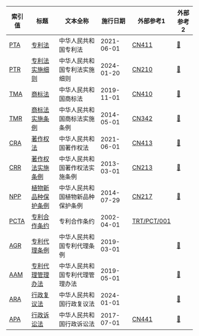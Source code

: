 <div style={{width:950+"px", display:"inline-block"}}>

| 索引值                 | 标题                                                            | 文本全称                         | 施行日期   | 外部参考1                                                                 | 外部参考2                                                                               |
| ---------------------- | --------------------------------------------------------------- | -------------------------------- | ---------- | ------------------------------------------------------------------------- | --------------------------------------------------------------------------------------- |
| [PTA](/search?q=PTA)   | [专利法](./中华人民共和国专利法2020.md)                         | 中华人民共和国专利法             | 2021-06-01 | [CN411](https://www.wipo.int/wipolex/zh/legislation/details/21027)        | [🔗](https://flk.npc.gov.cn/detail2.html?ZmY4MDgwODE3NTJiN2Q0MzAxNzVlNDY1MWNiZDE1NDc%3D) |
| [PTR](/search?q=PTR)   | [专利法实施细则](./中华人民共和国专利法实施细则2023.md)         | 中华人民共和国专利法实施细则     | 2024-01-20 | [CN210](https://www.wipo.int/wipolex/zh/legislation/details/13395)        | [🔗](https://flk.npc.gov.cn/detail2.html?ZmY4MDgxODE4ZDczNmRhZTAxOGRjNTE4MmYzMDZjMTQ%3D) |
| [TMA](/search?q=TMA)   | [商标法](./中华人民共和国商标法2019.md)                         | 中华人民共和国商标法             | 2019-11-01 | [CN410](https://www.wipo.int/wipolex/zh/legislation/details/19559)        | [🔗](https://flk.npc.gov.cn/detail2.html?ZmY4MDgwODE2ZjEzNWY0NjAxNmYyMTc2NDU0NTFiMzU%3D) |
| [TMR](/search?q=TMR)   | [商标法实施条例](./中华人民共和国商标法实施条例2014.md)         | 中华人民共和国商标法实施条例     | 2014-05-01 | [CN342](https://www.wipo.int/wipolex/zh/legislation/details/15011)        | [🔗](https://flk.npc.gov.cn/detail2.html?ZmY4MDgwODE2ZjNlOTc4NDAxNmY0MjRmZjNhZDA0ZTk%3D) |
| [CRA](/search?q=CRA)   | [著作权法](./中华人民共和国著作权法2020.md)                     | 中华人民共和国著作权法           | 2021-06-01 | [CN413](https://www.wipo.int/wipolex/zh/legislation/details/21065)        | [🔗](https://flk.npc.gov.cn/detail2.html?ZmY4MDgwODE3NTJiN2Q0MzAxNzVlNDc2NmJhYjE1NTc%3D) |
| [CRR](/search?q=CRR)   | [著作权法实施条例](./中华人民共和国著作权法实施条例2013.md)     | 中华人民共和国著作权法实施条例   | 2013-03-01 | [CN213](https://www.wipo.int/wipolex/zh/legislation/details/13428)        | [🔗](https://flk.npc.gov.cn/detail2.html?ZmY4MDgwODE2ZjNjYmIzYzAxNmY0MDk4ODA2NjA0ZmM%3D) |
| [NPP](/search?q=NPP)   | [植物新品种保护条例](./中华人民共和国植物新品种保护条例2014.md) | 中华人民共和国植物新品种保护条例 | 2014-07-29 | [CN217](https://www.wipo.int/wipolex/zh/legislation/details/13449)        | [🔗](https://flk.npc.gov.cn/detail2.html?ZmY4MDgwODE2ZjNjYmIzYzAxNmY0MDhjZjM2NTA0MWU%3D) |
| [PCTA](/search?q=PCTA) | [专利合作条约](./专利合作条约2001.md)                           | 专利合作条约                     | 2002-04-01 | [TRT/PCT/001](https://www.wipo.int/wipolex/zh/treaties/textdetails/12635) |                                                                                          |
| [AGR](/search?q=AGR)   | [专利代理条例](./中华人民共和国专利代理条例2018.md)             | 中华人民共和国专利代理条例       | 2019-03-01 |                                                                           | [🔗](https://flk.npc.gov.cn/detail2.html?ZmY4MDgwODE2ZjNlOThiZDAxNmY0MjU5M2JiMzA1NDI%3D) |
| [AAM](/search?q=AAM)   | [专利代理管理办法](./中华人民共和国专利代理管理办法2019.md)     | 中华人民共和国专利代理管理办法   | 2019-05-01 |                                                                           | [🔗](https://www.gov.cn/zhengce/zhengceku/2019-10/21/content_5442904.htm)                |
| [ARA](/search?q=ARA)   | [行政复议法](./中华人民共和国行政复议法2023.md)                 | 中华人民共和国行政复议法         | 2024-01-01 |                                                                           | [🔗](https://flk.npc.gov.cn/detail2.html?ZmY4MDgxODE4YTIxZTZjMzAxOGE1MDhkNDkxYTBjOTg%3D) |
| [APA](/search?q=APA)  | [行政诉讼法](./中华人民共和国行政诉讼法2017.md)                 | 中华人民共和国行政诉讼法         | 2017-07-01 | [CN441](https://www.wipo.int/wipolex/zh/legislation/details/22170)        | [🔗](https://flk.npc.gov.cn/detail2.html?MmM5MDlmZGQ2NzhiZjE3OTAxNjc4YmY4NTg1NTBhMGY%3D) |

</div>